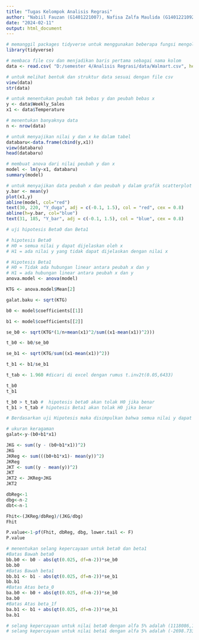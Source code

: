 ---
title: "Tugas Kelompok Analisis Regrasi"
author: "Nabiil Fauzan (G1401221007), Nafisa Zalfa Maulida (G1401221092), Salsa Rifda Erira (G1401221094)"
date: "2024-02-11"
output: html_document
---

```{r}
# memanggil packages tidyverse untuk menggunakan beberapa fungsi mengolah data
library(tidyverse)
```
```{r}
# membaca file csv dan menjadikan baris pertama sebagai nama kolom
data <- read.csv( "D:/semester 4/Analisis Regrasi/data/Walmart.csv", header = TRUE)
```

```{r}
# untuk melihat bentuk dan struktur data sesuai dengan file csv
view(data)
str(data)
```
```{r}
# untuk menentukan peubah tak bebas y dan peubah bebas x
y <- data$Weekly_Sales
x1 <- data$Temperature

# menentukan banyaknya data
n <- nrow(data)
```

```{r}
# untuk menyajikan nilai y dan x ke dalam tabel
databaru<-data.frame(cbind(y,x1))
view(databaru)
head(databaru)
```


```{r}
# membuat anova dari nilai peubah y dan x
model <- lm(y~x1, databaru)
summary(model)
```

```{r}
# untuk menyajikan data peubah x dan peubah y dalam grafik scatterplot bersama garis regresi (merah)
y.bar <- mean(y)
plot(x1,y)
abline(model, col="red")
text(30, 220, "Y_duga", adj = c(-0.1, 1.5), col = "red", cex = 0.8)
abline(h=y.bar, col="blue")
text(31, 185, "Y_bar", adj = c(-0.1, 1.5), col = "blue", cex = 0.8)
```
```{r}
# uji hipotesis Beta0 dan Beta1

# hipotesis Beta0
# H0 = semua nilai y dapat dijelaskan oleh x
# H1 = ada nilai y yang tidak dapat dijelaskan dengan nilai x

# Hipotesis Beta1
# H0 = Tidak ada hubungan linear antara peubah x dan y
# H1 = ada hubungan linear antara peubah x dan y
anova.model <- anova(model)

KTG <- anova.model$Mean[2]

galat.baku <- sqrt(KTG)

b0 <- model$coefficients[[1]]

b1 <- model$coefficients[[2]]

se_b0 <- sqrt(KTG*(1/n+mean(x1)^2/sum((x1-mean(x1))^2)))

t_b0 <- b0/se_b0

se_b1 <- sqrt(KTG/sum((x1-mean(x1))^2))

t_b1 <- b1/se_b1

t_tab <- 1.960 #dicari di excel dengan rumus t.inv2t(0.05,6433)

t_b0
t_b1

t_b0 > t_tab #  hipotesis beta0 akan tolak H0 jika benar
t_b1 > t_tab # hipotesis Beta1 akan tolak H0 jika benar

# Berdasarkan uji Hipotesis maka disimpulkan bahwa semua nilai y dapat dijelaskan oleh peubah x dan tidak ada hubungan linear antara suhu dan penjualan mingguan walmart

```
```{r}
# ukuran keragaman
galat<-y-(b0+b1*x1)

JKG <- sum((y - (b0+b1*x1))^2)
JKG
JKReg <- sum(((b0+b1*x1)- mean(y))^2)
JKReg
JKT <- sum((y - mean(y))^2)
JKT
JKT2 <- JKReg+JKG
JKT2

dbReg<-1
dbg<-n-2
dbt<-n-1

Fhit<-(JKReg/dbReg)/(JKG/dbg)
Fhit

P.value<-1-pf(Fhit, dbReg, dbg, lower.tail <- F)
P.value
```
```{r}
# menentukan selang kepercayaan untuk beta0 dan beta1 
#Batas Bawah beta0
bb.b0 <- b0 - abs(qt(0.025, df=n-2))*se_b0
bb.b0
#Batas Bawah beta1
bb.b1 <- b1 - abs(qt(0.025, df=n-2))*se_b1
bb.b1
#Batas Atas beta_0
ba.b0 <- b0 + abs(qt(0.025, df=n-2))*se_b0
ba.b0
#Batas Atas beta_1f
ba.b1 <- b1 + abs(qt(0.025, df=n-2))*se_b1
ba.b1

# selang kepercayaan untuk nilai beta0 dengan alfa 5% adalah (1118086,1212726)
# selang kepercayaan untuk nilai beta1 dengan alfa 5% adalah (-2698.733, -1206.106)
```


